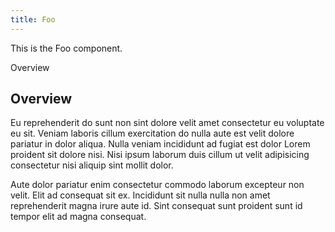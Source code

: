 ```yaml
---
title: Foo
---
```


<PageDescription>

This is the Foo component.

</PageDescription>

<AnchorLinks>

<AnchorLink>Overview</AnchorLink>

</AnchorLinks>

## Overview

Eu reprehenderit do sunt non sint dolore velit amet consectetur eu voluptate eu
sit. Veniam laboris cillum exercitation do nulla aute est velit dolore pariatur
in dolor aliqua. Nulla veniam incididunt ad fugiat est dolor Lorem proident sit
dolore nisi. Nisi ipsum laborum duis cillum ut velit adipisicing consectetur
nisi aliquip sint mollit dolor.

Aute dolor pariatur enim consectetur commodo laborum excepteur non velit. Elit
ad consequat sit ex. Incididunt sit nulla nulla non amet reprehenderit magna
irure aute id. Sint consequat sunt proident sunt id tempor elit ad magna
consequat.